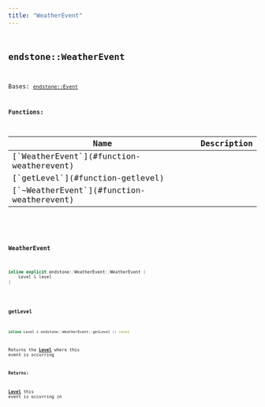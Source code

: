 ```yaml
---
title: "WeatherEvent"
---
```


## <code className="doc-symbol doc-symbol-class"/> endstone::WeatherEvent

Bases: [`endstone::Event`](classendstone_1_1_event.md)
















**Functions:**

<table>
<thead>
   <tr>
      <th>Name</th>
      <th>Description</th>
   </tr>
</thead>
<tbody>
<tr key="classendstone_1_1_weather_event_1a5016b66f28a6173b04490eedc800c809">
    <td>[`WeatherEvent`](#function-weatherevent)</td>
    <td></td>
</tr>
<tr key="classendstone_1_1_weather_event_1a41c387efbe3a36881832bddf69b90691">
    <td>[`getLevel`](#function-getlevel)</td>
    <td></td>
</tr>
<tr key="classendstone_1_1_weather_event_1a2fd933d4e6cb075fcfaeccf58344b742">
    <td>[`~WeatherEvent`](#function-weatherevent)</td>
    <td></td>
</tr>
</tbody>
</table>

### <code className="doc-symbol doc-symbol-function"/> WeatherEvent

```cpp
inline explicit endstone::WeatherEvent::WeatherEvent (
    Level & level
) 
```


### <code className="doc-symbol doc-symbol-function"/> getLevel

```cpp
inline Level & endstone::WeatherEvent::getLevel () const
```


Returns the [**Level**](classendstone_1_1_level.md) where this event is occurring




**Returns:**

[**Level**](classendstone_1_1_level.md) this event is occurring in 





        